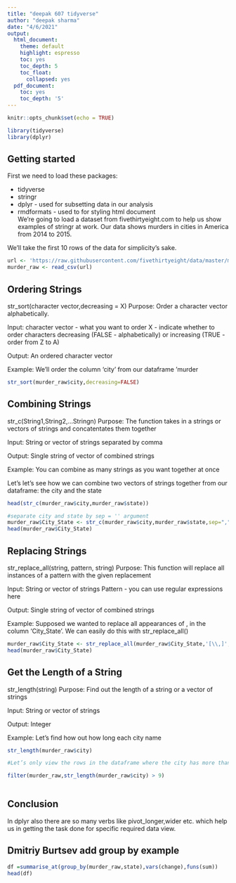 ```yaml
---
title: "deepak 607 tidyverse"
author: "deepak sharma"
date: "4/6/2021"
output:
  html_document:
    theme: default
    highlight: espresso
    toc: yes
    toc_depth: 5
    toc_float:
      collapsed: yes
  pdf_document:
    toc: yes
    toc_depth: '5'
---
```

  
```r
knitr::opts_chunk$set(echo = TRUE)
```
```r
library(tidyverse)
library(dplyr)
```
## Getting started
First we need to load these packages:

* tidyverse \
* stringr \
* dplyr - used for subsetting data in our analysis \
* rmdformats - used to for styling html document \
We’re going to load a dataset from fivethirtyeight.com to help us show examples of stringr at work. Our data shows murders in cities in America from 2014 to 2015.

We’ll take the first 10 rows of the data for simplicity’s sake.
 
```r
url <- 'https://raw.githubusercontent.com/fivethirtyeight/data/master/murder_2016/murder_2015_final.csv'
murder_raw <- read_csv(url)

```
## Ordering Strings
str_sort(character vector,decreasing = X)
Purpose:
Order a character vector alphabetically.

Input:
character vector - what you want to order
X - indicate whether to order characters decreasing (FALSE - alphabetically) or increasing (TRUE - order from Z to A)

Output:
An ordered character vector

Example:
We’ll order the column ‘city’ from our dataframe ‘murder

```r
str_sort(murder_raw$city,decreasing=FALSE)

```
## Combining Strings

str_c(String1,String2,…Stringn)
Purpose:
The function takes in a strings or vectors of strings and concatentates them together

Input:
String or vector of strings separated by comma

Output:
Single string of vector of combined strings

Example:
You can combine as many strings as you want together at once

Let’s let’s see how we can combine two vectors of strings together from our dataframe: the city and the state

```r
head(str_c(murder_raw$city,murder_raw$state))

#separate city and state by sep = '' argument
murder_raw$City_State <- str_c(murder_raw$city,murder_raw$state,sep=",")
head(murder_raw$City_State)

```

## Replacing Strings
str_replace_all(string, pattern, string)
Purpose:
This function will replace all instances of a pattern with the given replacement

Input:
String or vector of strings
Pattern - you can use regular expressions here

Output:
Single string of vector of combined strings

Example:
Supposed we wanted to replace all appearances of , in the column ‘City_State’. We can easily do this with str_replace_all()


```r
murder_raw$City_State <- str_replace_all(murder_raw$City_State,'[\\,]','*')
head(murder_raw$City_State)

```
## Get the Length of a String
str_length(string)
Purpose:
Find out the length of a string or a vector of strings

Input:
String or vector of strings

Output:
Integer

Example:
Let’s find how out how long each city name

```r
str_length(murder_raw$city)

#Let’s only view the rows in the dataframe where the city has more than 9 letters in the name. To do this we’ll also use the filter function from the package dplyr.

filter(murder_raw,str_length(murder_raw$city) > 9)
 

```
##  Conclusion 
In dplyr also there are so many verbs like pivot_longer,wider etc. which help us in getting the task done for specific required data view.


## Dmitriy Burtsev add group by example
```r
df =summarise_at(group_by(murder_raw,state),vars(change),funs(sum))
head(df)
```

